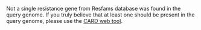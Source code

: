 Not a single resistance gene from Resfams database was found in the query genome.
If you truly believe that at least one should be present in the query genome, please use the [CARD web tool](https://card.mcmaster.ca/analyze/rgi).